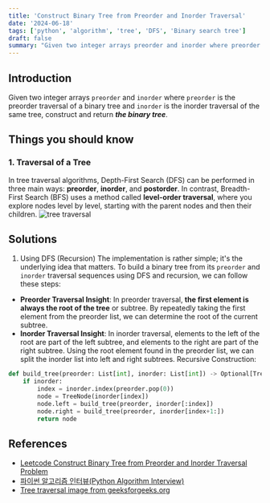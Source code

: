 ```yaml
---
title: 'Construct Binary Tree from Preorder and Inorder Traversal'
date: '2024-06-18'
tags: ['python', 'algorithm', 'tree', 'DFS', 'Binary search tree']
draft: false
summary: "Given two integer arrays preorder and inorder where preorder is the preorder traversal of a binary tree and inorder is the inorder traversal of the same tree, construct and return the binary tree."
---
```


## Introduction
Given two integer arrays `preorder` and `inorder` where `preorder` is the preorder traversal of a binary tree and `inorder` is the inorder traversal of the same tree, construct and return **_the binary tree_**.

## Things you should know

### 1. Traversal of a Tree
In tree traversal algorithms, Depth-First Search (DFS) can be performed in three main ways: **preorder**, **inorder**, and **postorder**. 
In contrast, Breadth-First Search (BFS) uses a method called **level-order traversal**, where you explore nodes level by level, starting with the parent nodes and then their children.
![tree traversal](/static/images/algorithm/tree-traversal.webp)

## Solutions
1. Using DFS (Recursion)
The implementation is rather simple; it's the underlying idea that matters.
To build a binary tree from its `preorder` and `inorder` traversal sequences using DFS and recursion, 
we can follow these steps:
- **Preorder Traversal Insight**: In preorder traversal, **the first element is always the root of the tree** or subtree. 
   By repeatedly taking the first element from the preorder list, we can determine the root of the current subtree.
- **Inorder Traversal Insight**: In inorder traversal, elements to the left of the root are part of the left subtree, and elements to the right are part of the right subtree. Using the root element found in the preorder list, we can split the inorder list into left and right subtrees.
Recursive Construction:

```python:main.py
def build_tree(preorder: List[int], inorder: List[int]) -> Optional[TreeNode]:
    if inorder:
        index = inorder.index(preorder.pop(0))
        node = TreeNode(inorder[index])
        node.left = build_tree(preorder, inorder[:index])
        node.right = build_tree(preorder, inorder[index+1:])
        return node
```


## References

- [Leetcode Construct Binary Tree from Preorder and Inorder Traversal Problem](https://leetcode.com/problems/construct-binary-tree-from-preorder-and-inorder-traversal)
- [파이썬 알고리즘 인터뷰(Python Algorithm Interview)](https://www.aladin.co.kr/shop/wproduct.aspx?ItemId=245495826)
- [Tree traversal image from geeksforgeeks.org](https://www.geeksforgeeks.org/tree-traversals-inorder-preorder-and-postorder/)